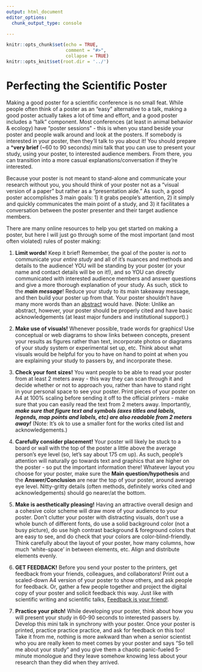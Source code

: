 ```yaml
---
output: html_document
editor_options:
  chunk_output_type: console

---
```


```r
knitr::opts_chunk$set(echo = TRUE,
                      comment = "#>",
                      collapse = TRUE)
knitr::opts_knit$set(root.dir = '../')
```


# Perfecting the Scientific Poster {.unlisted .unnumbered #Posters}

Making a good poster for a scientific conference is no small feat. While people often think of a poster as an "easy" alternative to a talk, making a good poster actually takes a lot of time and effort, and a good poster includes a "talk" component. Most conferences (at least in animal behavior & ecology) have "poster sessions" - this is when you stand beside your poster and people walk around and look at the posters. If somebody is interested in your poster, then they'll talk to you about it! You should prepare a ***very brief** (~60 to 90 seconds) mini talk that you can use to present your study, using your poster, to interested audience members. From there, you can transition into a more casual explanations/conversation if they're interested.

Because your poster is not meant to stand-alone and communicate your research without you, you should think of your poster not as a "visual version of a paper" but rather as a "presentation aide." As such, a good poster accomplishes 3 main goals: 1) it grabs people's attention, 2) it simply and quickly communicates the main point of a study, and 3) it facilitates a conversation between the poster presenter and their target audience members. 

There are many online resources to help you get started on making a poster, but here I will just go through some of the most important (and most often violated) rules of poster making:

1) **Limit words!** Keep it brief! Remember, the goal of the poster is *not* to communicate your *entire study* and all of it's nuances and methods and details to the audience! YOU will be standing by your poster (or your name and contact details will be on it!), and so YOU can directly communicated with interested audience members and answer questions and give a more thorough explanation of your study. As such, stick to the ***main message***! Reduce your study to its main takeaway message, and then build your poster up from that. Your poster shouldn't have many more words than an [abstract](#Abstracts) would have. (Note: Unlike an abstract, however, your poster should be properly cited and have basic acknowledgements (at least major funders and institutional support).)

2) **Make use of visuals!** Whenever possible, trade words for graphics! Use conceptual or web diagrams to show links between concepts, present your results as figures rather than text, incorporate photos or diagrams of your study system or experimental set up, etc. Think about what visuals would be helpful for you to have on hand to point at when you are explaining your study to passers by, and incorporate these.

3) **Check your font sizes!** You want people to be able to read your poster from at least 2 meters away - this way they can scan through it and decide whether or not to approach you, rather than have to stand right in your personal space to see your poster. Print pieces of your poster on A4 at 100% scaling before sending it off to the official printers - make sure that you can easily read the text from 2 meters away. Importantly, ***make sure that figure text and symbols (axes titles and labels, legends, map points and labels, etc) are also readable from 2 meters away!*** (Note: It's ok to use a smaller font for the works cited list and acknowledgements.)

4) **Carefully consider placement!** Your poster will likely be stuck to a board or wall with the top of the poster a little above the average person's eye level (so, let's say about 175 cm up). As such, people's attention will naturally go towards text and graphics that are higher on the poster - so put the important information there! Whatever layout you choose for your poster, make sure the **Main question/hypothesis** and the **Answer/Conclusion** are near the top of your poster, around average eye level. Nitty-gritty details (often methods, definitely works cited and acknowledgements) should go nearer/at the bottom.

5) **Make is aesthetically pleasing!** Having an attractive overall design and a cohesive color scheme will draw more of your audience to your poster. Don't clutter your poster with distracting visuals, don't use a whole bunch of different fonts, do use a solid background color (not a busy picture), do use high contrast background & foreground colors that are easy to see, and do check that your colors are color-blind-friendly. Think carefully about the layout of your poster, how many columns, how much 'white-space' in between elements, etc. Align and distribute elements evenly.

6) **GET FEEDBACK!** Before you send your poster to the printers, get feedback from your friends, colleagues, and collaborators! Print out a scaled-down A4 version of your poster to show others, and ask people for feedback. Or, gather a few people together and project the digital copy of your poster and solicit feedback this way. Just like with scientific writing and scientific talks, [Feedback is your friend!](#FF).

7) **Practice your pitch!** While developing your poster, think about how you will present your study in 60-90 seconds to interested passers by. Develop this mini talk in synchrony with your poster. Once your poster is printed, practice practice practice, and ask for feedback on this too! Take it from me, nothing is more awkward than when a senior scientist who you are really keen to meet comes by your poster and says "So tell me about your study" and you give them a chaotic panic-fueled 5-minute monologue and they leave somehow knowing less about your research than they did when they arrived.

